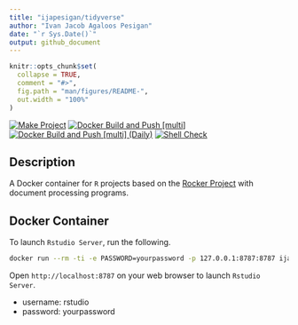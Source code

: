 ```yaml
---
title: "ijapesigan/tidyverse"
author: "Ivan Jacob Agaloos Pesigan"
date: "`r Sys.Date()`"
output: github_document
---
```


<!-- README.md is generated from .setup/readme/README.Rmd. Please edit that file -->

```r
knitr::opts_chunk$set(
  collapse = TRUE,
  comment = "#>",
  fig.path = "man/figures/README-",
  out.width = "100%"
)
```

<!-- badges: start -->
[![Make Project](https://github.com/ijapesigan/docker-tidyverse/actions/workflows/make.yml/badge.svg)](https://github.com/ijapesigan/docker-tidyverse/actions/workflows/make.yml)
[![Docker Build and Push [multi]](https://github.com/ijapesigan/docker-tidyverse/actions/workflows/docker-build-push-multi.yml.yml/badge.svg)](https://github.com/ijapesigan/docker-tidyverse/actions/workflows/docker-build-push-multi.yml.yml)
[![Docker Build and Push [multi] (Daily)](https://github.com/ijapesigan/docker-tidyverse/actions/workflows/docker-build-push-daily-multi.yml/badge.svg)](https://github.com/ijapesigan/docker-tidyverse/actions/workflows/docker-build-push-daily-multi.yml)
[![Shell Check](https://github.com/ijapesigan/docker-tidyverse/actions/workflows/shellcheck.yml/badge.svg)](https://github.com/ijapesigan/docker-tidyverse/actions/workflows/shellcheck.yml)
<!-- badges: end -->

## Description

A Docker container for `R` projects based on the [Rocker Project](https://rocker-project.org/) with document processing programs.

## Docker Container

To launch `Rstudio Server`, run the following.

```bash
docker run --rm -ti -e PASSWORD=yourpassword -p 127.0.0.1:8787:8787 ijapesigan/tidyverse
```

Open `http://localhost:8787` on your web browser to launch `Rstudio Server`.

- username: rstudio
- password: yourpassword
